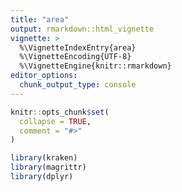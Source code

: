 ```yaml
---
title: "area"
output: rmarkdown::html_vignette
vignette: >
  %\VignetteIndexEntry{area}
  %\VignetteEncoding{UTF-8}
  %\VignetteEngine{knitr::rmarkdown}
editor_options: 
  chunk_output_type: console
---
```


```r
knitr::opts_chunk$set(
  collapse = TRUE,
  comment = "#>"
)
```

```r
library(kraken)
library(magrittr)
library(dplyr)
```


```r


```

